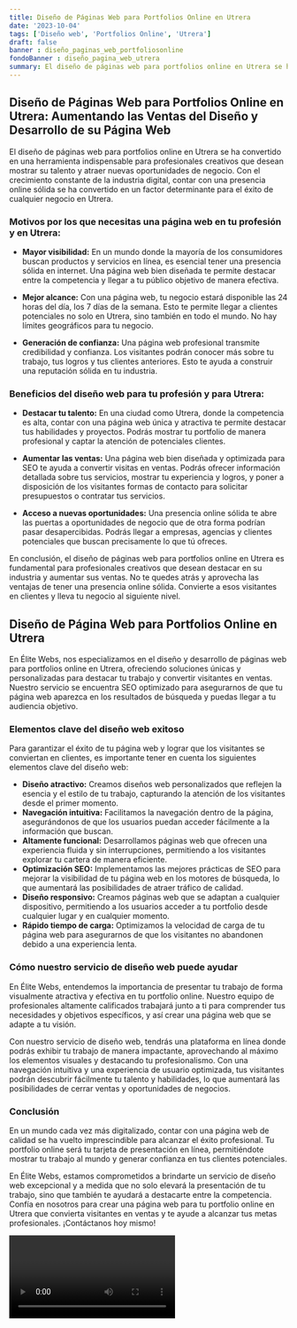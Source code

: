 ```yaml
---
title: Diseño de Páginas Web para Portfolios Online en Utrera
date: '2023-10-04'
tags: ['Diseño web', 'Portfolios Online', 'Utrera']
draft: false
banner : diseño_paginas_web_portfoliosonline
fondoBanner : diseño_pagina_web_utrera
summary: El diseño de páginas web para portfolios online en Utrera se ha convertido en una herramienta indispensable para profesionales creativos que desean mostrar su talento y atraer nuevas oportunidades de negocio. Con el crecimiento constante de la industria digital, contar con una presencia online sólida se ha convertido en un factor determinante para el éxito de cualquier negocio en Utrera.
---
```


## Diseño de Páginas Web para Portfolios Online en Utrera: Aumentando las Ventas del Diseño y Desarrollo de su Página Web

El diseño de páginas web para portfolios online en Utrera se ha convertido en una herramienta indispensable para profesionales creativos que desean mostrar su talento y atraer nuevas oportunidades de negocio. Con el crecimiento constante de la industria digital, contar con una presencia online sólida se ha convertido en un factor determinante para el éxito de cualquier negocio en Utrera.

### Motivos por los que necesitas una página web en tu profesión y en Utrera:

- **Mayor visibilidad:** En un mundo donde la mayoría de los consumidores buscan productos y servicios en línea, es esencial tener una presencia sólida en internet. Una página web bien diseñada te permite destacar entre la competencia y llegar a tu público objetivo de manera efectiva.

- **Mejor alcance:** Con una página web, tu negocio estará disponible las 24 horas del día, los 7 días de la semana. Esto te permite llegar a clientes potenciales no solo en Utrera, sino también en todo el mundo. No hay límites geográficos para tu negocio.

- **Generación de confianza:** Una página web profesional transmite credibilidad y confianza. Los visitantes podrán conocer más sobre tu trabajo, tus logros y tus clientes anteriores. Esto te ayuda a construir una reputación sólida en tu industria.

### Beneficios del diseño web para tu profesión y para Utrera:

- **Destacar tu talento:** En una ciudad como Utrera, donde la competencia es alta, contar con una página web única y atractiva te permite destacar tus habilidades y proyectos. Podrás mostrar tu portfolio de manera profesional y captar la atención de potenciales clientes.

- **Aumentar las ventas:** Una página web bien diseñada y optimizada para SEO te ayuda a convertir visitas en ventas. Podrás ofrecer información detallada sobre tus servicios, mostrar tu experiencia y logros, y poner a disposición de los visitantes formas de contacto para solicitar presupuestos o contratar tus servicios.

- **Acceso a nuevas oportunidades:** Una presencia online sólida te abre las puertas a oportunidades de negocio que de otra forma podrían pasar desapercibidas. Podrás llegar a empresas, agencias y clientes potenciales que buscan precisamente lo que tú ofreces.

En conclusión, el diseño de páginas web para portfolios online en Utrera es fundamental para profesionales creativos que desean destacar en su industria y aumentar sus ventas. No te quedes atrás y aprovecha las ventajas de tener una presencia online sólida. Convierte a esos visitantes en clientes y lleva tu negocio al siguiente nivel.

<GifSeo />

<Cta />

## Diseño de Página Web para Portfolios Online en Utrera

En Élite Webs, nos especializamos en el diseño y desarrollo de páginas web para portfolios online en Utrera, ofreciendo soluciones únicas y personalizadas para destacar tu trabajo y convertir visitantes en ventas. Nuestro servicio se encuentra SEO optimizado para asegurarnos de que tu página web aparezca en los resultados de búsqueda y puedas llegar a tu audiencia objetivo.

### Elementos clave del diseño web exitoso

Para garantizar el éxito de tu página web y lograr que los visitantes se conviertan en clientes, es importante tener en cuenta los siguientes elementos clave del diseño web:

- **Diseño atractivo:** Creamos diseños web personalizados que reflejen la esencia y el estilo de tu trabajo, capturando la atención de los visitantes desde el primer momento.
- **Navegación intuitiva:** Facilitamos la navegación dentro de la página, asegurándonos de que los usuarios puedan acceder fácilmente a la información que buscan.
- **Altamente funcional:** Desarrollamos páginas web que ofrecen una experiencia fluida y sin interrupciones, permitiendo a los visitantes explorar tu cartera de manera eficiente.
- **Optimización SEO:** Implementamos las mejores prácticas de SEO para mejorar la visibilidad de tu página web en los motores de búsqueda, lo que aumentará las posibilidades de atraer tráfico de calidad.
- **Diseño responsivo:** Creamos páginas web que se adaptan a cualquier dispositivo, permitiendo a los usuarios acceder a tu portfolio desde cualquier lugar y en cualquier momento.
- **Rápido tiempo de carga:** Optimizamos la velocidad de carga de tu página web para asegurarnos de que los visitantes no abandonen debido a una experiencia lenta.

### Cómo nuestro servicio de diseño web puede ayudar

En Élite Webs, entendemos la importancia de presentar tu trabajo de forma visualmente atractiva y efectiva en tu portfolio online. Nuestro equipo de profesionales altamente calificados trabajará junto a ti para comprender tus necesidades y objetivos específicos, y así crear una página web que se adapte a tu visión.

Con nuestro servicio de diseño web, tendrás una plataforma en línea donde podrás exhibir tu trabajo de manera impactante, aprovechando al máximo los elementos visuales y destacando tu profesionalismo. Con una navegación intuitiva y una experiencia de usuario optimizada, tus visitantes podrán descubrir fácilmente tu talento y habilidades, lo que aumentará las posibilidades de cerrar ventas y oportunidades de negocios.

### Conclusión

En un mundo cada vez más digitalizado, contar con una página web de calidad se ha vuelto imprescindible para alcanzar el éxito profesional. Tu portfolio online será tu tarjeta de presentación en línea, permitiéndote mostrar tu trabajo al mundo y generar confianza en tus clientes potenciales.

En Élite Webs, estamos comprometidos a brindarte un servicio de diseño web excepcional y a medida que no solo elevará la presentación de tu trabajo, sino que también te ayudará a destacarte entre la competencia. Confía en nosotros para crear una página web para tu portfolio online en Utrera que convierta visitantes en ventas y te ayude a alcanzar tus metas profesionales. ¡Contáctanos hoy mismo!

<Video />

<CtaBot job='Portfolios Online' city='Utrera'/>

<Gmaps query='Utrera+españa+maps' />